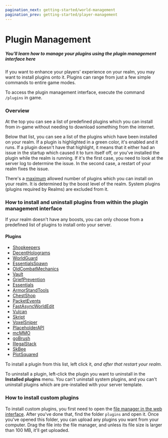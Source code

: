 ```yaml
---
pagination_next: getting-started/world-management
pagination_prev: getting-started/player-management
---
```


# Plugin Management

##### You'll learn how to manage your plugins using the plugin management interface here

If you want to enhance your players' experience on your realm, you may want to install plugins onto it. Plugins can range from just a few simple commands to entire game modes.

To access the plugin management interface, execute the command `/plugins` in game.

### Overview

At the top you can see a list of predefined plugins which you can install from in-game without needing to download something from the internet.

Below that list, you can see a list of the plugins which have been installed on your realm. If a plugin is highlighted in a green color, it's enabled and it runs. If a plugin doesn't have that highlight, it means that it either had an issue in the startup which caused it to turn itself off, or you've installed the plugin while the realm is running. If it's the first case, you need to look at the server log to determine the issue. In the second case, a restart of your realm fixes the issue.

There's a [maximum](boosts.mdx#what-do-realm-boosts-give-to-a-realm) allowed number of plugins which you can install on your realm. It is determined by the boost level of the realm. System plugins (plugins required by Realms) are excluded from it.

### How to install and uninstall plugins from within the plugin management interface

If your realm doesn't have any boosts, you can only choose from a predefined list of plugins to install onto your server.

#### Plugins

- [Shopkeepers](https://www.spigotmc.org/resources/shopkeepers.80756/)
- [DecentHolograms](https://modrinth.com/plugin/decentholograms)
- [WorldGuard](https://modrinth.com/plugin/worldguard)
- [EssentialsSpawn](https://modrinth.com/plugin/essentialsx-spawn)
- [OldCombatMechanics](https://www.spigotmc.org/resources/oldcombatmechanics-disable-1-9-hit-cooldown.19510/)
- [Vault](https://www.spigotmc.org/resources/vault.34315/)
- [GriefPrevention](https://modrinth.com/plugin/griefprevention)
- [Essentials](https://modrinth.com/plugin/essentialsx)
- [ArmorStandTools](https://www.spigotmc.org/resources/armor-stand-tools.2237/)
- [ChestShop](https://modrinth.com/plugin/chestshop/versions)
- [PacketEvents](https://modrinth.com/plugin/packetevents)
- [FastAsyncWorldEdit](https://modrinth.com/plugin/fastasyncworldedit)
- [Vulcan](https://www.spigotmc.org/resources/vulcan-advanced-cheat-detection-1-7-1-17-1.83626/)
- [Skript](https://www.spigotmc.org/resources/skript.114544/)
- [VoxelSniper](https://www.spigotmc.org/resources/voxelsniper.104989/)
- [PlaceholderAPI](https://www.spigotmc.org/resources/placeholderapi.6245/)
- [mcMMO](https://www.spigotmc.org/resources/official-mcmmo-original-author-returns.64348/)
- [goBrush](https://www.spigotmc.org/resources/gobrush.23118/)
- [IllegalStack](https://www.spigotmc.org/resources/dupe-fixes-illegal-stack-remover.44411/)
- [SkBee](https://www.spigotmc.org/resources/skbee-skript-addon.75839/)
- [PlotSquared](https://www.spigotmc.org/resources/plotsquared-v7.77506/)

To install a plugin from this list, left click it, _and after that restart your realm._

To uninstall a plugin, left-click the plugin you want to uninstall in the **Installed plugins** menu. You can't uninstall system plugins, and you can't uninstall plugins which are pre-installed with your server template.

### How to install custom plugins

To install custom plugins, you first need to open the [file manager in the web interface](../web-interface/file-manager). After you've done that, find the folder `plugins` and open it. Once you've opened this folder, you can upload any plugins you want from your computer. Drag the file into the file manager, and unless its file size is larger than 100 MB, it'll get uploaded.
